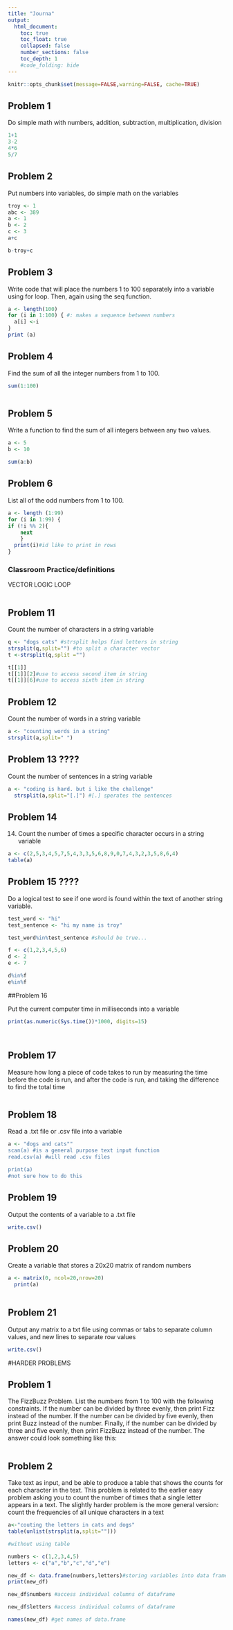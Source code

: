 ```yaml
---
title: "Journa"
output:
  html_document:
    toc: true
    toc_float: true
    collapsed: false
    number_sections: false
    toc_depth: 1
    #code_folding: hide
---
```


```r
knitr::opts_chunk$set(message=FALSE,warning=FALSE, cache=TRUE)
```

## Problem 1

Do simple math with numbers, addition, subtraction, multiplication, division

```r
1+1
3-2
4*6
5/7


```

## Problem 2

Put numbers into variables, do simple math on the variables
```r

troy <- 1
abc <- 389
a <- 1
b <- 2
c <- 3
a+c

b-troy+c


```

## Problem 3

Write code that will place the numbers 1 to 100 separately into a variable using for loop. Then, again using the seq function.

```r

a <- length(100)
for (i in 1:100) { #: makes a sequence between numbers
  a[i] <-i
}
print (a)
```
## Problem 4

Find the sum of all the integer numbers from 1 to 100.

```r

sum(1:100)



```

## Problem 5
Write a function to find the sum of all integers between any two values.

```r
a <- 5
b <- 10

sum(a:b)

```
## Problem 6

List all of the odd numbers from 1 to 100.

```r
a <- length (1:99)
for (i in 1:99) {
if (!i %% 2){
    next
    }
  print(i)#id like to print in rows
}  


```


### Classroom Practice/definitions
VECTOR
LOGIC
LOOP

```r



```

## Problem 11

Count the number of characters in a string variable

```r

q <- "dogs cats" #strsplit helps find letters in string
strsplit(q,split="") #to split a character vector
t <-strsplit(q,split ="")

t[[1]]
t[[1]][2]#use to access second item in string
t[[1]][6]#use to access sixth item in string
```


## Problem 12

Count the number of words in a string variable
```r

a <- "counting words in a string"
strsplit(a,split=" ") 


```

## Problem 13  ????

Count the number of sentences in a string variable

```r

a <- "coding is hard. but i like the challenge"
  strsplit(a,split="[.]") #[.] sperates the sentences


```


## Problem 14

14.	Count the number of times a specific character occurs in a string variable

```r


a <- c(2,5,3,4,5,7,5,4,3,3,5,6,8,9,0,7,4,3,2,3,5,8,6,4)
table(a) 


```

## Problem 15  ????

Do a logical test to see if one word is found within the text of another string variable.

```r

test_word <- "hi"  
test_sentence <- "hi my name is troy"

test_word%in%test_sentence #should be true...

f <- c(1,2,3,4,5,6)
d <- 2
e <- 7

d%in%f
e%in%f
```

##Problem 16

Put the current computer time in milliseconds into a variable

```r

print(as.numeric(Sys.time())*1000, digits=15)




```

## Problem 17

Measure how long a piece of code takes to run by measuring the time before the code is run, and after the code is run, and taking the difference to find the total time

```r



```

## Problem 18

Read a .txt file or .csv file into a variable
```r

a <- "dogs and cats""
scan(a) #is a general purpose text input function
read.csv(a) #will read .csv files

print(a)
#not sure how to do this

```


## Problem 19

Output the contents of a variable to a .txt file
```r

write.csv()


```

## Problem 20

Create a variable that stores a 20x20 matrix of random numbers

```r

a <- matrix(0, ncol=20,nrow=20) 
  print(a)
  

```

## Problem 21

Output any matrix to a txt file using commas or tabs to separate column values, and new lines to separate row values

```r

write.csv()

```

#HARDER PROBLEMS

## Problem 1

The FizzBuzz Problem. List the numbers from 1 to 100 with the following constraints. If the number can be divided by three evenly, then print Fizz instead of the number. If the number can be divided by five evenly, then print Buzz instead of the number. Finally, if the number can be divided by three and five evenly, then print FizzBuzz instead of the number. The answer could look something like this:

```r



```

## Problem 2

Take text as input, and be able to produce a table that shows the counts for each character in the text. This problem is related to the earlier easy problem asking you to count the number of times that a single letter appears in a text. The slightly harder problem is the more general version: count the frequencies of all unique characters in a text

```r

a<-"couting the letters in cats and dogs"
table(unlist(strsplit(a,split="")))

#without using table

numbers <- c(1,2,3,4,5)
letters <- c("a","b","c","d","e")

new_df <- data.frame(numbers,letters)#storing variables into data frame 
print(new_df)

new_df$numbers #access individual columns of dataframe

new_df$letters #access individual columns of dataframe

names(new_df) #get names of data.frame




```

